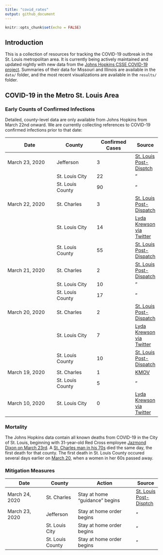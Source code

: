 ```yaml
---
title: "covid_rates"
output: github_document
---
```


```r
knitr::opts_chunk$set(echo = FALSE)
```

## Introduction

This is a collection of resources for tracking the COVID-19 outbreak in the St. Louis metropolitan area. It is currently being actively maintained and updated nightly with new data from the [Johns Hopkins CSSE COVID-19 project](https://github.com/CSSEGISandData/COVID-19). Summaries of their data for Missouri and Illinois are available in the `data/` folder, and the most recent visualizations are available in the `results/` folder.

## COVID-19 in the Metro St. Louis Area
### Early Counts of Confirmed Infections
Detailed, county-level data are only available from Johns Hopkins from March 22nd onward. We are currently collecting references to COVID-19 confirmed infections prior to that date:

| Date                 | County           | Confirmed Cases | Source   |
|----------------------|------------------|-----------------|----------|
| March 23, 2020       | Jefferson        | 3               | [St. Louis Post-Disptch](https://www.stltoday.com/news/local/metro/live-stl-area-coronavirus-updates-march-here-s-what-we/article_a286c517-46b2-5ac4-ac65-26ff7756aca1.html) |
|                      | St. Louis City   | 22              | " |
|                      | St. Louis County | 90              | " |
| March 22, 2020       | St. Charles      | 3               | [St. Louis Post-Dispatch](https://www.stltoday.com/news/local/metro/live-stl-area-coronavirus-updates-march-here-s-what-we/article_3b7d6bb2-b7d4-51e7-80a7-3fbcbe528eb2.html) |
|                      | St. Louis City   | 14              | [Lyda Krewson via Twitter](https://twitter.com/LydaKrewson/status/1241867347343835137?s=20) |
|                      | St. Louis County | 55              | [St. Louis Post-Dispatch](https://www.stltoday.com/news/local/metro/live-stl-area-coronavirus-updates-march-here-s-what-we/article_3b7d6bb2-b7d4-51e7-80a7-3fbcbe528eb2.html) |
| March 21, 2020       | St. Charles      | 2               | [St. Louis Post-Dispatch](https://www.stltoday.com/news/local/metro/live-stl-area-coronavirus-updates-march-here-s-what-we/article_3dff23a0-7dd4-5a03-bbe6-e1a26d157889.html) | 
|                      | St. Louis City   | 10              | " |
|                      | St. Louis County | 17              | " |
| March 20, 2020       | St. Charles      | 2               | [St. Louis Post-Dispatch](https://www.stltoday.com/news/local/metro/live-stl-area-coronavirus-updates-march-here-s-what-we/article_183103d8-d6ed-5f64-8f0d-a990479266b5.html) |
|                      | St. Louis City   | 7               | [Lyda Krewson via Twitter](https://twitter.com/LydaKrewson/status/1241322259274481664?s=20) |
|                      | St. Louis County | 10              | [St. Louis Post-Dispatch](https://www.stltoday.com/news/local/metro/live-stl-area-coronavirus-updates-march-here-s-what-we/article_183103d8-d6ed-5f64-8f0d-a990479266b5.html) |
| March 19, 2020       | St. Charles      | 1               | [KMOV](https://www.kmov.com/news/latest-on-coronavirus-covid-in-st-louis/article_1d7b6fcc-6877-11ea-b3ee-63e4c816796b.html) |
|                      | St. Louis County | 5               | " |
| March 10, 2020       | St. Louis City   | 0               | [Lyda Krewson via Twitter](https://twitter.com/LydaKrewson/status/1237538205060104193?s=20) |

### Mortality
The Johns Hopkins data contain all known deaths from COVID-19 in the City of St. Louis, beginning with 31-year-old Red Cross employee [Jazmond Dixon on March 23rd](https://www.kmov.com/news/jazmond-dixon-city-s-first-covid--death-was-hardworking/article_e1ce066a-6d3a-11ea-9780-cf42a4d49ace.html). A [St. Charles man in his 70s](https://www.stltoday.com/news/local/metro/live-stl-area-coronavirus-updates-march-here-s-what-we/article_a286c517-46b2-5ac4-ac65-26ff7756aca1.html) died the same day, the first death for that county. The first death in St. Louis County occured several days earlier on [March 20](https://www.stltoday.com/news/local/metro/live-stl-area-coronavirus-updates-march-here-s-what-we/article_183103d8-d6ed-5f64-8f0d-a990479266b5.html), when a women in her 60s passed away.

### Mitigation Measures

| Date                 | County           | Action                         | Source   |
|----------------------|------------------|--------------------------------|----------|
| March 24, 2020       | St. Charles      | Stay at home "guidance" begins | [St. Louis Post-Disptch](https://www.stltoday.com/news/local/metro/live-stl-area-coronavirus-updates-march-here-s-what-we/article_a286c517-46b2-5ac4-ac65-26ff7756aca1.html) |
| March 23, 2020       | Jefferson        | Stay at home order begins      | " |
|                      | St. Louis City   | Stay at home order begins      | " |
|                      | St. Louis County | Stay at home order begins      | " |


